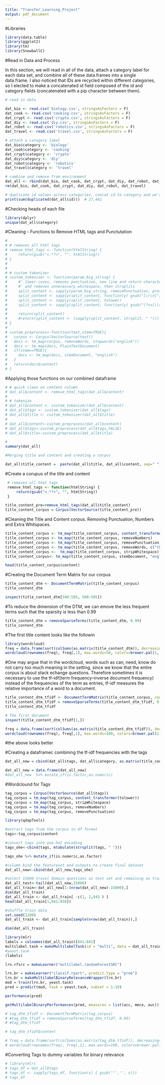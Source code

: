 ```yaml
---
title: "Transfer_Learning_Project"
output: pdf_document
---
```


#Libraries

```r
library(data.table)
library(ggplot2)
library(tm)
library(SnowballC)
```
#Read in Data and Process

In this section, we will read in all of the data, attach a category label for each data set, and combine all of these data.frames into a single data.frame. I also noticed that IDs are recycled within different categories, so I elected to make a concatenated id field composed of the id and category fields (concatenated with a pip character between them).
```r
# read in data

dat_bio <- read.csv('biology.csv', stringsAsFactors = F)
dat_cook <- read.csv('cooking.csv', stringsAsFactors = F)
dat_crypt <- read.csv('crypto.csv', stringsAsFactors = F)
dat_diy <- read.csv('diy.csv', stringsAsFactors = F)
dat_robot <- read.csv('robotics.csv', stringsAsFactors = F)
dat_travel <- read.csv('travel.csv', stringsAsFactors = F)

# attach a category label
dat_bio$category <- 'biology'
dat_cook$category <- 'cooking'
dat_crypt$category <- 'crypto'
dat_diy$category <- 'diy'
dat_robot$category <- 'robotics'
dat_travel$category <- 'travel'

# combine and remove from environment
dat_all <- rbind(dat_bio, dat_cook, dat_crypt, dat_diy, dat_robot, dat_travel)
rm(dat_bio, dat_cook, dat_crypt, dat_diy, dat_robot, dat_travel)

# duplicate id values across categories, concat id to category and we're good
print(sum(duplicated(dat_all$id)))  # 27,441

```

#Checking heads of each file
```r
library(dplyr)
unique(dat_all$category)
```

#Cleaning - Functions to Remove HTML tags and Punctutation
```r
# 
# # removes all html tags
# remove_html_tags <- function(htmlString) {
#     return(gsub("<.*?>", "", htmlString))
# }
# 
# 
# # custom tokenizer
# custom_tokenizer <- function(param_big_string) {
#     #' lower-cases, removes punctuation, new line and return characters, 
#     #' and removes unnecessary whitespace, then strsplits 
#     split_content <- sapply(param_big_string, removePunctuation, preserve_intra_word_dashes=T)
#     split_content <- sapply(split_content, function(y) gsub("[\r\n]", " ", y))
#     split_content <- sapply(split_content, tolower)
#     split_content <- sapply(split_content, function(y) gsub("(?<=[\\s])\\s*|^\\s+|\\s+$", "", y, perl=TRUE))
#     
#     return(split_content)
#     #return(split_content <- (sapply(split_content, strsplit, " ")))
# }
# 
# custom_preprocess<-function(text,stem=TRUE){
#   corpus <- Corpus(VectorSource(text))
#   docs <- tm_map(corpus, removeWords, stopwords("english"))
#   docs <- tm_map(docs, PlainTextDocument)
#   if(stem==TRUE){
#     docs <- tm_map(docs, stemDocument, "english")
#   }
#   return(docs$content)
# }

```

#Applying those functions on our combined dataframe

```r
# # quick clean on content column
# dat_all$content <- remove_html_tags(dat_all$content)
# 
# # tokenize
# dat_all$content <- custom_tokenizer(dat_all$content)
# dat_all$tags <- custom_tokenizer(dat_all$tags)
# dat_all$title <- custom_tokenizer(dat_all$title)
# 
# dat_all$content<-custom_preprocess(dat_all$content)
# dat_all$tags<-custom_preprocess(dat_all$tags,FALSE)
# dat_all$title<-custom_preprocess(dat_all$title)
```



```r
#
summary(dat_all)
```

```r
#Merging title and content and creating a corpus

dat_all$title_content =  paste(dat_all$title, dat_all$content, sep=" ")

```


#Create a corupus of the title and content
```r
 # removes all html tags
 remove_html_tags <- function(htmlString) {
     return(gsub("<.*?>", "", htmlString))
 }
```


```r
title_content_pre=remove_html_tags(dat_all$title_content)
title_content_corpus = Corpus(VectorSource(title_content_pre))
```


#Cleaning the Title and Content corpus. Removing Punctuation, Numbers and Extra Whitspaces.
```r
title_content_corpus <- tm_map(title_content_corpus, content_transformer(tolower))
title_content_corpus <- tm_map(title_content_corpus, removeNumbers)
title_content_corpus <- tm_map(title_content_corpus, removePunctuation)
title_content_corpus <- tm_map(title_content_corpus, removeWords, c("the", "and", stopwords("english")))
title_content_corpus <-  tm_map(title_content_corpus, stripWhitespace)
title_content_corpus<- tm_map(title_content_corpus, stemDocument, "english")
```

```r
head(title_content_corpus$content)
```


#Creating the Document Term Matrix for our corpus

```r
title_content_dtm <- DocumentTermMatrix(title_content_corpus)
title_content_dtm
```

```r
inspect(title_content_dtm[500:505, 500:505])
```

#To reduce the dimension of the DTM, we can emove the less frequent terms such that the sparsity is less than 0.99
```r
title_content_dtm = removeSparseTerms(title_content_dtm, 0.99)
title_content_dtm
```
#The first title content looks like the followin


```r
library(wordcloud)
freq = data.frame(sort(colSums(as.matrix(title_content_dtm)), decreasing=TRUE))
wordcloud(rownames(freq), freq[,1], max.words=50, colors=brewer.pal(1, "Dark2"))
```

#One may argue that in the wordcloud, words such as can, need, know do not carry too much meaning in the setting, since we know that the entire corpus is about stack echange questions.  Therefore sometimes it is necessary to use the tf–idf(term frequency–inverse document frequency) instead of the frequencies of the term as entries, tf-idf measures the relative importance of a word to a document.

```r
title_content_dtm_tfidf <- DocumentTermMatrix(title_content_corpus, control = list(weighting = weightTfIdf))
title_content_dtm_tfidf = removeSparseTerms(title_content_dtm_tfidf, 0.99)
title_content_dtm_tfidf
```

```r
# The first document
inspect(title_content_dtm_tfidf[1,])
```

```r
freq = data.frame(sort(colSums(as.matrix(title_content_dtm_tfidf)), decreasing=TRUE))
wordcloud(rownames(freq), freq[,1], max.words=100, colors=brewer.pal(1, "Dark2"))
```
#the above looks better

#Creating a dataframec combining the tf-idf frequencies with the tags
```r
dat_all_new = cbind(dat_all$tags, dat_all$category, as.matrix(title_content_dtm_tfidf))
```


```r
dat_all_new = data.frame(dat_all_new)
#dat_all_new  %>% mutate_if(is.factor,as.numeric)
```

#Wordclound for Tags

```r
tag_corpus = Corpus(VectorSource(dat_all$tags))
tag_corpus = tm_map(tag_corpus, content_transformer(tolower))
tag_corpus = tm_map(tag_corpus, stripWhitespace)
tag_corpus = tm_map(tag_corpus, removeNumbers)
tag_corpus = tm_map(tag_corpus, removePunctuation)
```

```r
library(qdapTools)

#extract tags from the corpus in df format
tags<-tag_corpus$content

#convert tags into one-hot encoding
tags_ohe<-cbind(tags, mtabulate(strsplit(tags, " ")))

tags_ohe %>% mutate_if(is.numeric,as.factor)

#column bind the featureset and outputs to create final dataset
dat_all_new<-cbind(dat_all_new,tags_ohe)
```



```r
#select 15000 travel domain questions as test set and remaining as train
dat_all_test<-tail(dat_all_new,15000)
dat_all_train<-dat_all_new[1:(nrow(dat_all_new)-15000),]
dim(dat_all_train)
dat_all_train <- dat_all_train[ -c(1, 2,843 ) ]
head(dat_all_train[1,841:850])

#shuffle train data
set.seed(1200)
dat_all_train <- dat_all_train[sample(nrow(dat_all_train)),]

dim(dat_all_train)
```



```r
library(mlr)
labels = colnames(dat_all_train)[841:845]
multilabel.task = makeMultilabelTask(id = "multi", data = dat_all_train, target = labels)
#yeast.task
(labels)
```


```r
lrn.rfsrc = makeLearner("multilabel.randomForestSRC")

lrn.br = makeLearner("classif.rpart", predict.type = "prob")
lrn.br = makeMultilabelBinaryRelevanceWrapper(lrn.br)
mod = train(lrn.br, yeast.task)
pred = predict(mod, task = yeast.task, subset = 1:10)

performance(pred)

getMultilabelBinaryPerformances(pred, measures = list(acc, mmce, auc))
```


```r
# tag_dtm_tfidf <- DocumentTermMatrix(tag_corpus)
# #tag_dtm_tfidf = removeSparseTerms(tag_dtm_tfidf, 0.99)
# #tag_dtm_tfidf
```

```r
# tag_dtm_tfidf$content
```

```r
# freq = data.frame(sort(colSums(as.matrix(tag_dtm_tfidf)), decreasing=TRUE))
# wordcloud(rownames(freq), freq[,1], max.words=100, colors=brewer.pal(1, "Dark2"))
```




#Converting Tags to dummy variables for binary relevance
```r
# library(mlr)
# tags_df = dat_all$tags
# tags_df <- sapply(tags_df, function(x) { gsub('"','', x)})
# tags_df
```

